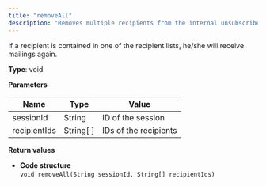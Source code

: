```yaml
---
title: "removeAll"
description: "Removes multiple recipients from the internal unsubscribe list in Optimizely Campaign."
---
```


If a recipient is contained in one of the recipient lists, he/she will receive mailings again.

**Type**: void

**Parameters**

| Name         | Type        | Value                 |
| ------------ | ----------- | --------------------- |
| sessionId    | String      | ID of the session     |
| recipientIds | String\[ \] | IDs of the recipients |

**Return values**

* **Code structure**  
`void removeAll(String sessionId, String[] recipientIds)  
`